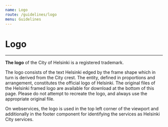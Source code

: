 ```yaml
---
name: Logo
route: /guidelines/logo
menu: Guidelines
---
```


# Logo

---

**The logo** of the City of Helsinki is a registered trademark.

The logo consists of the text Helsinki edged by the frame shape which in turn is derived from the City crest. The entity, defined in proportions and arrangement, constitutes the official logo of Helsinki. The original files of the Helsinki framed logo are available for download at the bottom of this page. Please do not attempt to recreate the logo, and always use the appropriate original file.

On webservices, the logo is used in the top left corner of the viewport and additionally in the footer component for identifying the services as Helsinki City services.
